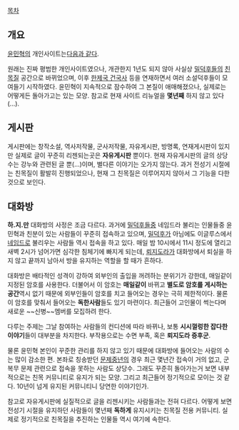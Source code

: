 [[목차]]
== 개요 ==
[[윤민혁]]의 개인사이트는[http://www.whitedeath.pe.kr 다음과 같다].

원래는 진짜 평범한 개인사이트였으나, 개관한지 1년도 되지 않아 사실상 [[밀덕후]]들의 [[친목질]] 공간으로 바뀌었으며, 이후 [[한제국 건국사]] 등을 연재하면서 여러 소설덕후들이 모여들기 시작하였다. 윤민혁이 지속적으로 잠수하여 그 본질이 애매해졌으나, 실제로는 어떻게든 돌아가고는 있는 모양. 참고로 현재 사이트 리뉴얼을 '''몇년째''' 하지 않고 있다(…).

== 게시판 ==
게시판에는 창작소설, 역사저작물, 군사저작물, 자유게시판, 방명록, 연재게시판이 있지만 실제로 글이 꾸준히 리젠되는곳은 '''자유게시판''' 뿐이다. 현재 자유게시판의 글의 상당수는 강누와 관련된 글 뿐(…)이며, 별다른 이야기는 오가지 않는다. 과거 전성기 시절에는 친목질이 활발히 진행되었으나, 현재 그 친목질은 이루어지지 않아서 그 기능을 다한것으로 보인다.

== 대화방 ==
'''하.지.만''' 대화방의 사정은 조금 다르다. 과거에 [[밀덕후]]들중 네임드라 불리는 인물들중 윤민혁과 친분이 있는 사람들이 꾸준히 접속하고 있으며, [[밀덕후]]가 아님에도 이글루스에서 [[네임드]]로 불리우는 사람들 역시 접속을 하고 있다. 매일 밤 10시에서 11시 정도에 열리고 새벽 2시가 넘어가면 심각한 침체기에 빠지게 되는데, [[뢰지도라]]가 대화방에서 퇴실을 하지 않고 끝까지 남아서 방을 유지하는 역할을 할 때가 흔하다.

대화방은 배타적인 성격이 강하여 외부인의 출입을 꺼려하는 분위기가 강한데, 매일같이 지정된 암호를 사용한다. 더불어서 이 암호는 '''매일같이''' 바뀌고 '''별도로 암호를 게시하는 공간'''역시 없기 때문에 외부인들이 암호를 치고 들어오는 경우는 극히 제한적이다. 물론 이 암호를 맞춰서 들어오는 '''독한사람'''들도 있기 마련이다. 최근들어 고인물이 썩는다며 새로운 ~~신병~~멤버를 모집하려 한다.

다루는 주제는 그날 참여하는 사람들의 컨디션에 따라 바뀌나, 보통 '''시시껄렁한 잡다한 이야기'''들이 대부분을 차지한다. 부작용으로는 수면 부족, 혹은 '''뢰지도라 증후군'''.

물론 윤민혁 본인이 꾸준한 관리를 하지 않고 있기 때문에 대화방에 들어오는 사람의 수는 많이 감소한 편. 본좌로 칭송받던 [[문제중년]]의 경우 최근 몇년간 접속이 거의 없고, 군 복무 문제 관련으로 접속을 못하는 사람도 상당수. 그래도 꾸준히 돌아가는거 보면 내부적으로는 친목 커뮤니티로 유지가 되는 모양. 그리고 최근들어 정기적으로 모이는 것 같다. 10년이 넘게 유지된 커뮤니티니 당연한 이야기인가.

참고로 자유게시판에 실질적으로 글을 리젠시키는 사람들과는 전혀 다르다. 어떻게 보면 전성기 시절을 유지하던 사람들이 몇년째 '''독하게''' 유지시키는 친목질 전용 커뮤니티. 실제로 정기적으로 친목질을 추진하는 인물들 역시 여기에 속한다.
